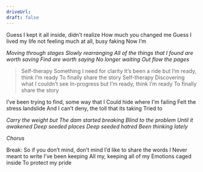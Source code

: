 ```yaml
---
driveUrl:
draft: false
---
```


Guess I kept it all inside, 
didn’t realize
How much you changed me
Guess I lived my life
not feeling much at all, 
busy faking
Now I’m

_Moving through stages
Slowly rearranging
All of the things that
I found are worth saving
Find are worth saying
No longer waiting
Out flow the pages_

> Self-therapy
  Something I need for clarity
  It’s been a ride
  but I’m ready, think I’m ready
  To finally share the story
  Self-therapy
  Discovering what I couldn’t see
  In-progress
  but I’m ready, think I’m ready
  To finally share the story

I’ve been trying to find, some way that I
Could hide where I'm failing
Felt the stress landslide
And I can’t deny, the toll that its taking
Tried to

_Carry the weight but
The dam started breaking
Blind to the problem
Until it awakened
Deep seeded places
Deep seeded hatred
Been thinking lately_

_Chorus_

Break:
So if you don’t mind, don’t mind
I’d like to share the words I
Never meant to write
I’ve been keeping
All my, keeping all of my
Emotions caged inside
To protect my pride
